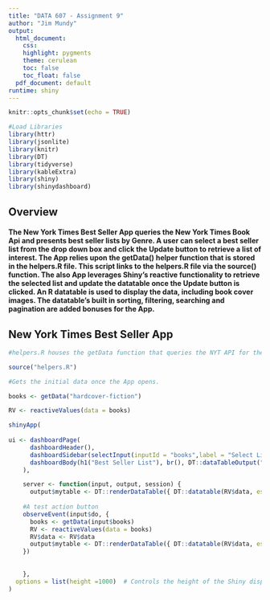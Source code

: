 ---
title: "DATA 607 - Assignment 9"
author: "Jim Mundy"
output:
  html_document:
    css: 
    highlight: pygments
    theme: cerulean
    toc: false
    toc_float: false
  pdf_document: default
runtime: shiny
---

```{r setup, include=FALSE}
knitr::opts_chunk$set(echo = TRUE)
```

```{r include=FALSE}
#Load Libraries
library(httr)
library(jsonlite)
library(knitr)
library(DT)
library(tidyverse)
library(kableExtra)
library(shiny)
library(shinydashboard)
```

## Overview


#### The New York Times Best Seller App queries the New York Times Book Api and presents best seller lists by Genre. A user can select a best seller list from the drop down box and click the Update button to retrieve a list of interest.  The App relies upon the getData() helper function that is stored in the helpers.R file. This script links to the helpers.R file via the source() function. The also App leverages Shiny's reactive functionality to retrieve the selected list and update the datatable once the Update button is clicked. An R datatable is used to display the data, including book cover images. The datatable's built in sorting, filtering, searching and pagination are added bonuses for the App. 

## New York Times Best Seller App

```{r echo=FALSE}

#helpers.R houses the getData function that queries the NYT API for the best sellers. I linking to that file here.

source("helpers.R")

#Gets the initial data once the App opens. 

books <- getData("hardcover-fiction")

```


```{r echo=FALSE}
RV <- reactiveValues(data = books)

shinyApp(
  
ui <- dashboardPage(
      dashboardHeader(),
      dashboardSidebar(selectInput(inputId = "books",label = "Select List & Update",choices = c("hardcover-fiction","hardcover-nonfiction","business-books","e-book-fiction","combined-print-and-e-book-fiction", "combined-print-and-e-book-nonfiction"),selected = "hardcover-fiction",selectize = FALSE),actionButton("do", "Update")),
      dashboardBody(h1("Best Seller List"), br(), DT::dataTableOutput("mytable"))
    ),

    server <- function(input, output, session) {
      output$mytable <- DT::renderDataTable({ DT::datatable(RV$data, escape = F)})
    
    #A test action button
    observeEvent(input$do, {
      books <- getData(input$books)
      RV <- reactiveValues(data = books)
      RV$data <- RV$data
      output$mytable <- DT::renderDataTable({ DT::datatable(RV$data, escape = F)})
    })    
      
      
    },
  options = list(height =1000)  # Controls the height of the Shiny display
)
    



```
